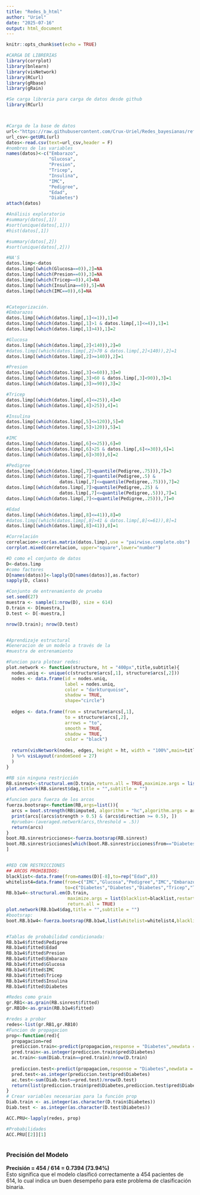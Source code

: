 ---
title: "Redes_b_html"
author: "Uriel"
date: "2025-07-16"
output: html_document
---

```{r setup, include=FALSE}
knitr::opts_chunk$set(echo = TRUE)
```

```{r redes, message=FALSE, warning=FALSE}
#CARGA DE LIBRERIAS
library(corrplot)
library(bnlearn)
library(visNetwork)
library(RCurl)
library(gRbase)
library(gRain)

#Se carga libreria para carga de datos desde github
library(RCurl)



#Carga de la base de datos
url<-"https://raw.githubusercontent.com/Crux-Uriel/Redes_bayesianas/refs/heads/main/diabetes.csv"
url_csv<-getURL(url)
datos<-read.csv(text=url_csv,header = F)
#nombres de las variables
names(datos)<-c("Embarazo",
                "Glucosa",
                "Presion",
                "Tricep",
                "Insulina",
                "IMC",
                "Pedigree",
                "Edad",
                "Diabetes")
attach(datos)

#Análisis exploratorio
#summary(datos[,1])
#sort(unique(datos[,1]))
#hist(datos[,1])

#summary(datos[,2])
#sort(unique(datos[,2]))

#NA'S
datos.limp<-datos
datos.limp[(which(Glucosa==0)),2]=NA
datos.limp[(which(Presion==0)),3]=NA
datos.limp[(which(Tricep==0)),4]=NA
datos.limp[(which(Insulina==0)),5]=NA
datos.limp[(which(IMC==0)),6]=NA


#Categorización.
#Embarazos
datos.limp[(which(datos.limp[,1]<=1)),1]=0
datos.limp[(which(datos.limp[,1]>1 & datos.limp[,1]<=4)),1]=1
datos.limp[(which(datos.limp[,1]>4)),1]=2

#Glucosa
datos.limp[(which(datos.limp[,2]<140)),2]=0
#datos.limp[(which(datos.limp[,2]>70 & datos.limp[,2]<140)),2]=1
datos.limp[(which(datos.limp[,2]>=140)),2]=1

#Presion
datos.limp[(which(datos.limp[,3]<=60)),3]=0
datos.limp[(which(datos.limp[,3]>60 & datos.limp[,3]<90)),3]=1
datos.limp[(which(datos.limp[,3]>=90)),3]=2

#Tricep
datos.limp[(which(datos.limp[,4]<=25)),4]=0
datos.limp[(which(datos.limp[,4]>25)),4]=1

#Insulina
datos.limp[(which(datos.limp[,5]<=120)),5]=0
datos.limp[(which(datos.limp[,5]>120)),5]=1

#IMC
datos.limp[(which(datos.limp[,6]<=25)),6]=0
datos.limp[(which(datos.limp[,6]>25 & datos.limp[,6]<=30)),6]=1
datos.limp[(which(datos.limp[,6]>30)),6]=2

#Pedigree
datos.limp[(which(datos.limp[,7]>quantile(Pedigree,.75))),7]=3
datos.limp[(which(datos.limp[,7]>quantile(Pedigree,.5) &
                    datos.limp[,7]<=quantile(Pedigree,.75))),7]=2
datos.limp[(which(datos.limp[,7]>quantile(Pedigree,.25) &
                    datos.limp[,7]<=quantile(Pedigree,.5))),7]=1
datos.limp[(which(datos.limp[,7]<=quantile(Pedigree,.25))),7]=0

#Edad
datos.limp[(which(datos.limp[,8]<=41)),8]=0
#datos.limp[(which(datos.limp[,8]>41 & datos.limp[,8]<=61)),8]=1
datos.limp[(which(datos.limp[,8]>41)),8]=1

#Correlación
correlacion<-cor(as.matrix(datos.limp),use = "pairwise.complete.obs")
corrplot.mixed(correlacion, upper="square",lower="number")

#D como el conjunto de datos
D<-datos.limp
#como factores
D[names(datos)]<-lapply(D[names(datos)],as.factor)
sapply(D, class)

#Conjunto de entrenamiento de prueba 
set.seed(27)
muestra <- sample(1:nrow(D), size = 614)
D.train <- D[muestra,]
D.test <- D[-muestra,]

nrow(D.train); nrow(D.test)


#Aprendizaje estructural
#Generacion de un modelo a través de la 
#muestra de entrenamiento

#Funcion para plotear redes:
plot.network <- function(structure, ht = "400px",title,subtitle){
  nodes.uniq <- unique(c(structure$arcs[,1], structure$arcs[,2]))
  nodes <- data.frame(id = nodes.uniq,
                      label = nodes.uniq,
                      color = "darkturquoise",
                      shadow = TRUE,
                      shape="circle")
  
  edges <- data.frame(from = structure$arcs[,1],
                      to = structure$arcs[,2],
                      arrows = "to",
                      smooth = TRUE,
                      shadow = TRUE,
                      color = "black")
  
  return(visNetwork(nodes, edges, height = ht, width = "100%",main=title,submain=subtitle
  ) %>% visLayout(randomSeed = 27) 
  )
}

#RB sin ninguna restricción
RB.sinrest<-structural.em(D.train,return.all = TRUE,maximize.args = list(restart=100))
plot.network(RB.sinrest$dag,title = "",subtitle = "")

#funcion para fuerza de los arcos
fuerza.bootsrap<-function(RB,args=list()){
  arcs = boot.strength(RB$imputed, algorithm = "hc",algorithm.args = args)
  print(arcs[(arcs$strength > 0.5) & (arcs$direction >= 0.5), ])
  #prueba<-(averaged.network(arcs,threshold = .5))
  return(arcs)
}
boot.RB.sinrestricciones<-fuerza.bootsrap(RB.sinrest)
boot.RB.sinrestricciones[which(boot.RB.sinrestricciones$from=="Diabetes"),
]


#RED CON RESTRICCIONES
## ARCOS PROHIBIDOS:
blacklist<-data.frame(from=names(D)[-8],to=rep("Edad",8))
whitelist4=data.frame(from=c("IMC","Glucosa","Pedigree","IMC","Embarazo"),
                      to=c("Diabetes","Diabetes","Diabetes","Tricep","Tricep"))
RB.b1w4<-structural.em(D.train,
                       maximize.args = list(blacklist=blacklist,restart=100,whitelist=whitelist4),
                       return.all = TRUE)
plot.network(RB.b1w4$dag,title = "",subtitle = "")
#bootsrap:
boot.RB.b1w4<-fuerza.bootsrap(RB.b1w4,list(whitelist=whitelist4,blacklist=blacklist))


#Tablas de probabilidad condicionada:
RB.b1w4$fitted$Pedigree
RB.b1w4$fitted$Edad
RB.b1w4$fitted$Presion
RB.b1w4$fitted$Embarazo
RB.b1w4$fitted$Glucosa
RB.b1w4$fitted$IMC
RB.b1w4$fitted$Tricep
RB.b1w4$fitted$Insulina
RB.b1w4$fitted$Diabetes

#Redes como grain
gr.RB1<-as.grain(RB.sinrest$fitted)
gr.RB10<-as.grain(RB.b1w4$fitted)

#redes a probar
redes<-list(gr.RB1,gr.RB10)
#Funcion de propagacion
prop<-function(red){
  propagacion=red
  prediccion.train<-predict(propagacion,response = "Diabetes",newdata = D.train,predictors = names(D)[-9],type="distribution")
  pred.train<-as.integer(prediccion.train$pred$Diabetes)
  ac.train<-sum(Diab.train==pred.train)/nrow(D.train)
  
  prediccion.test<-predict(propagacion,response = "Diabetes",newdata = D.test,predictors = names(D)[-9],type="distribution")
  pred.test<-as.integer(prediccion.test$pred$Diabetes)
  ac.test<-sum(Diab.test==pred.test)/nrow(D.test)
  return(list(prediccion.train$pred$Diabetes,prediccion.test$pred$Diabetes))
}
# Crear variables necesarias para la función prop
Diab.train <- as.integer(as.character(D.train$Diabetes))
Diab.test <- as.integer(as.character(D.test$Diabetes))

ACC.PRU<-lapply(redes, prop)

#Probabilidades 
ACC.PRU[[2]][1]



```

<html lang="es">
<head>
  <meta charset="UTF-8">
  <title>Precisión del Modelo</title>
  <script src="https://cdn.jsdelivr.net/npm/chart.js"></script>
  <style>
    
    canvas {
      max-width: 100%;
    }
  </style>
</head>
<body>
  <h3>Precisión del Modelo</h3>
  <p><strong>Precisión = 454 / 614 = 0.7394 (73.94%)</strong><br>
  Esto significa que el modelo clasificó correctamente a 454 pacientes de 614, lo cual indica un buen desempeño para este problema de clasificación binaria.</p>

  <canvas id="precisionChart" width="400" height="400"></canvas>

  <script>
    const datos = {
      labels: ["Clasificados Correctamente (454)", "Clasificados Incorrectamente (160)"],
      datasets: [{
        data: [454, 160],
        backgroundColor: ["#4CAF50", "#F44336"]
      }]
    };

    new Chart(document.getElementById("precisionChart"), {
      type: 'pie',
      data: datos,
      options: {
        plugins: {
          legend: {
            position: 'bottom'
          },
          tooltip: {
            callbacks: {
              label: function(context) {
                const total = 454 + 160;
                const valor = context.parsed;
                const porcentaje = (valor / total * 100).toFixed(2);
                return `${context.label}: ${valor} (${porcentaje}%)`;
              }
            }
          }
        }
      }
    });
  </script>
</body>
</html>













